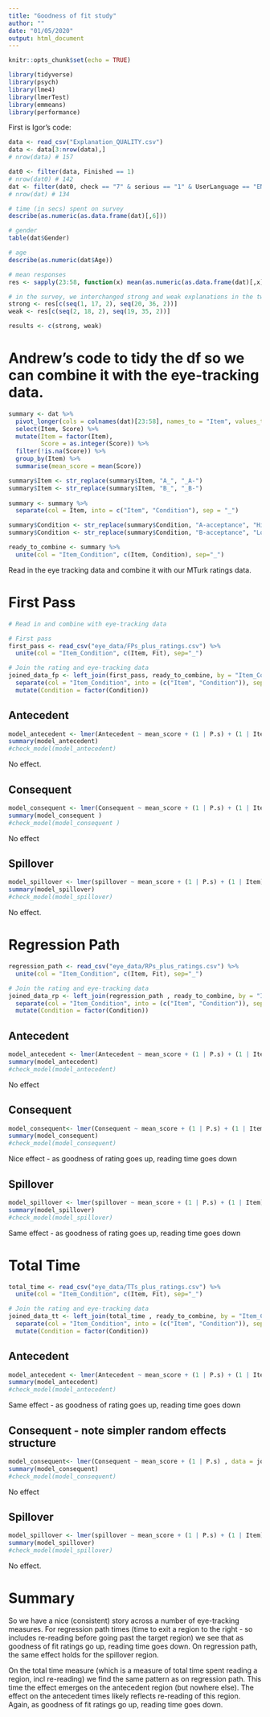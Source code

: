 ```yaml
---
title: "Goodness of fit study"
author: ""
date: "01/05/2020"
output: html_document
---
```


```r
knitr::opts_chunk$set(echo = TRUE)
```

```r
library(tidyverse)
library(psych)
library(lme4)
library(lmerTest)
library(emmeans)
library(performance)
```

First is Igor's code:

```r
data <- read_csv("Explanation_QUALITY.csv")
data <- data[3:nrow(data),]
# nrow(data) # 157

dat0 <- filter(data, Finished == 1)
# nrow(dat0) # 142
dat <- filter(dat0, check == "7" & serious == "1" & UserLanguage == "EN")
# nrow(dat) # 134

# time (in secs) spent on survey
describe(as.numeric(as.data.frame(dat)[,6]))

# gender
table(dat$Gender)

# age
describe(as.numeric(dat$Age))

# mean responses
res <- sapply(23:58, function(x) mean(as.numeric(as.data.frame(dat)[,x]), na.rm = T))

# in the survey, we interchanged strong and weak explanations in the two groups
strong <- res[c(seq(1, 17, 2), seq(20, 36, 2))]
weak <- res[c(seq(2, 18, 2), seq(19, 35, 2))]

results <- c(strong, weak)
```

# Andrew's code to tidy the df so we can combine it with the eye-tracking data.

```r
summary <- dat %>% 
  pivot_longer(cols = colnames(dat)[23:58], names_to = "Item", values_to = "Score") %>%
  select(Item, Score) %>%
  mutate(Item = factor(Item),
         Score = as.integer(Score)) %>%
  filter(!is.na(Score)) %>%
  group_by(Item) %>%
  summarise(mean_score = mean(Score)) 

summary$Item <- str_replace(summary$Item, "A_", "_A-")
summary$Item <- str_replace(summary$Item, "B_", "_B-")
  
summary <- summary %>%
  separate(col = Item, into = c("Item", "Condition"), sep = "_") 

summary$Condition <- str_replace(summary$Condition, "A-acceptance", "High")
summary$Condition <- str_replace(summary$Condition, "B-acceptance", "Low")

ready_to_combine <- summary %>%
  unite(col = "Item_Condition", c(Item, Condition), sep="_")
```

Read in the eye tracking data and combine it with our MTurk ratings data.

# First Pass
```r
# Read in and combine with eye-tracking data

# First pass
first_pass <- read_csv("eye_data/FPs_plus_ratings.csv") %>%
  unite(col = "Item_Condition", c(Item, Fit), sep="_")

# Join the rating and eye-tracking data
joined_data_fp <- left_join(first_pass, ready_to_combine, by = "Item_Condition") %>%
  separate(col = "Item_Condition", into = (c("Item", "Condition")), sep = "_") %>%
  mutate(Condition = factor(Condition))
```

## Antecedent
```r
model_antecedent <- lmer(Antecedent ~ mean_score + (1 | P.s) + (1 | Item), data = joined_data_fp)
summary(model_antecedent)
#check_model(model_antecedent)
```

No effect.

## Consequent
```r
model_consequent <- lmer(Consequent ~ mean_score + (1 | P.s) + (1 | Item), data = joined_data_fp)
summary(model_consequent )
#check_model(model_consequent )
```

No effect

## Spillover
```r
model_spillover <- lmer(spillover ~ mean_score + (1 | P.s) + (1 | Item), data = joined_data_fp)
summary(model_spillover)
#check_model(model_spillover)
```

No effect.

# Regression Path
```r
regression_path <- read_csv("eye_data/RPs_plus_ratings.csv") %>%
  unite(col = "Item_Condition", c(Item, Fit), sep="_")

# Join the rating and eye-tracking data
joined_data_rp <- left_join(regression_path , ready_to_combine, by = "Item_Condition") %>%
  separate(col = "Item_Condition", into = (c("Item", "Condition")), sep = "_") %>%
  mutate(Condition = factor(Condition))
```

## Antecedent
```r
model_antecedent <- lmer(Antecedent ~ mean_score + (1 | P.s) + (1 | Item), data = joined_data_rp)
summary(model_antecedent)
#check_model(model_antecedent)
```

No effect

## Consequent
```r
model_consequent<- lmer(Consequent ~ mean_score + (1 | P.s) + (1 | Item), data = joined_data_rp)
summary(model_consequent)
#check_model(model_consequent)
```

Nice effect - as goodness of rating goes up, reading time goes down

## Spillover
```r
model_spillover <- lmer(spillover ~ mean_score + (1 | P.s) + (1 | Item), data = joined_data_rp)
summary(model_spillover)
#check_model(model_spillover)
```

Same effect - as goodness of rating goes up, reading time goes down

# Total Time
```r
total_time <- read_csv("eye_data/TTs_plus_ratings.csv") %>%
  unite(col = "Item_Condition", c(Item, Fit), sep="_")

# Join the rating and eye-tracking data
joined_data_tt <- left_join(total_time , ready_to_combine, by = "Item_Condition") %>%
  separate(col = "Item_Condition", into = (c("Item", "Condition")), sep = "_") %>%
  mutate(Condition = factor(Condition))
```

## Antecedent
```r
model_antecedent <- lmer(Antecedent ~ mean_score + (1 | P.s) + (1 | Item), data = joined_data_tt)
summary(model_antecedent)
#check_model(model_antecedent)
```

Same effect - as goodness of rating goes up, reading time goes down

## Consequent - note simpler random effects structure
```r
model_consequent<- lmer(Consequent ~ mean_score + (1 | P.s) , data = joined_data_tt)
summary(model_consequent)
#check_model(model_consequent)
```

No effect

## Spillover
```r
model_spillover <- lmer(spillover ~ mean_score + (1 | P.s) + (1 | Item), data = joined_data_tt)
summary(model_spillover)
#check_model(model_spillover)
```

No effect.

# Summary

So we have a nice (consistent) story across a number of eye-tracking measures. For regression path times (time to exit a region to the right - so includes re-reading before going past the target region) we see that as goodness of fit ratings go up, reading time goes down.  On regression path, the same effect holds for the spillover region.

On the total time measure (which is a measure of total time spent reading a region, incl re-reading) we find the same pattern as on regression path.  This time the effect emerges on the antecedent region (but nowhere else).  The effect on the antecedent times likely reflects re-reading of this region.  Again, as goodness of fit ratings go up, reading time goes down.

